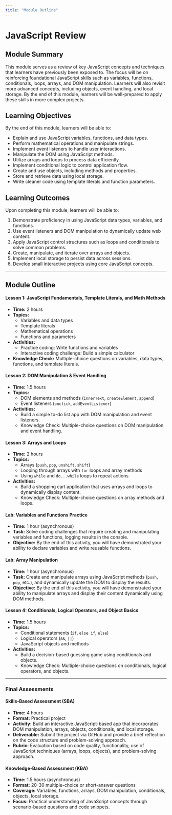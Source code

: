 ```yaml
---
title: "Module Outline"
---
```


# JavaScript Review

## Module Summary

This module serves as a review of key JavaScript concepts and techniques that learners have previously been exposed to. The focus will be on reinforcing foundational JavaScript skills such as variables, functions, conditionals, loops, arrays, and DOM manipulation. Learners will also revisit more advanced concepts, including objects, event handling, and local storage. By the end of this module, learners will be well-prepared to apply these skills in more complex projects.

## Learning Objectives

By the end of this module, learners will be able to:
- Explain and use JavaScript variables, functions, and data types.
- Perform mathematical operations and manipulate strings.
- Implement event listeners to handle user interactions.
- Manipulate the DOM using JavaScript methods.
- Utilize arrays and loops to process data efficiently.
- Implement conditional logic to control application flow.
- Create and use objects, including methods and properties.
- Store and retrieve data using local storage.
- Write cleaner code using template literals and function parameters.

## Learning Outcomes

Upon completing this module, learners will be able to:
1. Demonstrate proficiency in using JavaScript data types, variables, and functions.
2. Use event listeners and DOM manipulation to dynamically update web content.
3. Apply JavaScript control structures such as loops and conditionals to solve common problems.
4. Create, manipulate, and iterate over arrays and objects.
5. Implement local storage to persist data across sessions.
6. Develop small interactive projects using core JavaScript concepts.

---

## Module Outline

#### Lesson 1: JavaScript Fundamentals, Template Literals, and Math Methods
- **Time:** 2 hours
- **Topics:** 
  - Variables and data types
  - Template literals
  - Mathematical operations
  - Functions and parameters
- **Activities:**
  - Practice coding: Write functions and variables
  - Interactive coding challenge: Build a simple calculator
- **Knowledge Check:** Multiple-choice questions on variables, data types, functions, and template literals.

#### Lesson 2: DOM Manipulation & Event Handling
- **Time:** 1.5 hours
- **Topics:**
  - DOM elements and methods (`innerText`, `createElement`, `append`)
  - Event listeners (`onclick`, `addEventListener`)
- **Activities:**
  - Build a simple to-do list app with DOM manipulation and event listeners.
  - Knowledge Check: Multiple-choice questions on DOM manipulation and event handling.

#### Lesson 3: Arrays and Loops
- **Time:** 2 hours
- **Topics:**
  - Arrays (`push`, `pop`, `unshift`, `shift`)
  - Looping through arrays with `for` loops and array methods
  - Using `while` and `do...while` loops to repeat actions
- **Activities:**
  - Build a shopping cart application that uses arrays and loops to dynamically display content.
  - Knowledge Check: Multiple-choice questions on array methods and loops.

#### Lab: Variables and Functions Practice
- **Time:** 1 hour (asynchronous)
- **Task:** Solve coding challenges that require creating and manipulating variables and functions, logging results in the console.
- **Objective:** By the end of this activity, you will have demonstrated your ability to declare variables and write reusable functions.

#### Lab: Array Manipulation
- **Time:** 1 hour (asynchronous)
- **Task:** Create and manipulate arrays using JavaScript methods (`push`, `pop`, etc.), and dynamically update the DOM to display the results.
- **Objective:** By the end of this activity, you will have demonstrated your ability to manipulate arrays and display their content dynamically using DOM methods.

#### Lesson 4: Conditionals, Logical Operators, and Object Basics
- **Time:** 1.5 hours
- **Topics:**
  - Conditional statements (`if`, `else if`, `else`)
  - Logical operators (`&&`, `||`)
  - JavaScript objects and methods
- **Activities:**
  - Build a decision-based guessing game using conditionals and objects.
  - Knowledge Check: Multiple-choice questions on conditionals, logical operators, and objects.

---

### Final Assessments

#### Skills-Based Assessment (SBA)
- **Time:** 4 hours
- **Format:** Practical project
- **Activity:** Build an interactive JavaScript-based app that incorporates DOM manipulation, arrays, objects, conditionals, and local storage.
- **Deliverable:** Submit the project via GitHub and provide a brief reflection on the code structure and problem-solving approach.
- **Rubric:** Evaluation based on code quality, functionality, use of JavaScript techniques (arrays, loops, objects), and problem-solving approach.

#### Knowledge-Based Assessment (KBA)
- **Time:** 1.5 hours (asynchronous)
- **Format:** 20-30 multiple-choice or short-answer questions
- **Coverage:** Variables, functions, arrays, DOM manipulation, conditionals, objects, local storage.
- **Focus:** Practical understanding of JavaScript concepts through scenario-based questions and code snippets.